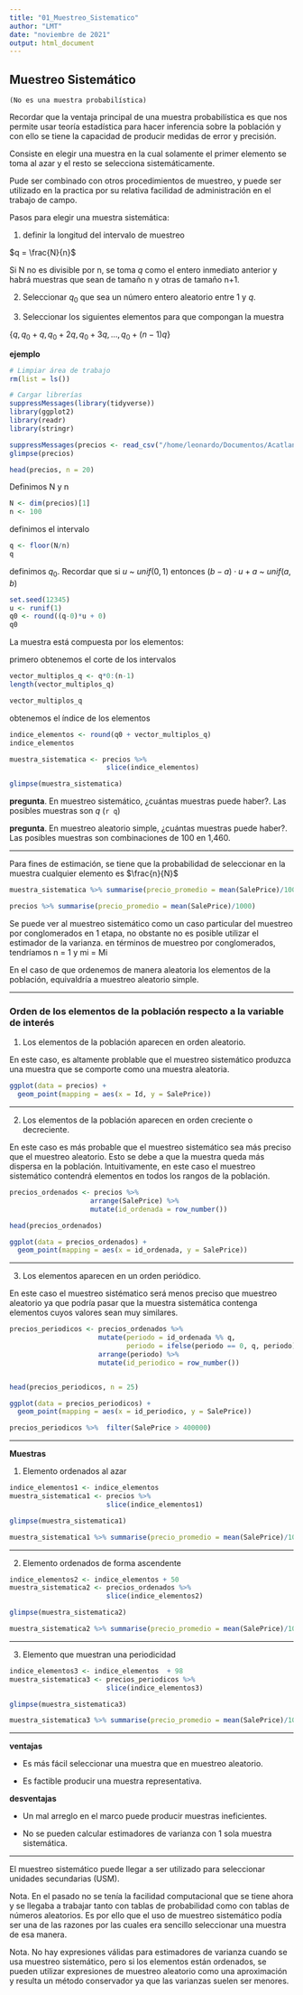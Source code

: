 ```yaml
---
title: "01_Muestreo_Sistematico"
author: "LMT"
date: "noviembre de 2021"
output: html_document
---
```



## Muestreo Sistemático

`(No es una muestra probabilística)`

Recordar que la ventaja principal de una muestra probabilística es  que nos permite usar teoría estadística para hacer inferencia sobre la población y con ello se tiene la capacidad de producir medidas de error y precisión.

Consiste en elegir una muestra en la cual solamente el primer elemento se toma al azar y el resto se selecciona sistemáticamente.


Pude ser combinado con otros procedimientos de muestreo, y puede ser utilizado en la practica por su relativa facilidad de administración en el trabajo de campo. 

Pasos para elegir una muestra sistemática:

1. definir la longitud del intervalo de muestreo

$q = \frac{N}{n}$

Si N no es divisible por n, se toma $q$ como el entero inmediato anterior y habrá muestras que sean de tamaño n y otras de tamaño n+1.

2. Seleccionar $q_0$ que sea un número entero aleatorio entre 1 y $q$.

3. Seleccionar los siguientes elementos para que compongan la muestra

$\{q, q_0 + q, q_0 + 2q, q_0 + 3q, \dots , q_0 + (n-1)q \}$


**ejemplo**

```r
# Limpiar área de trabajo
rm(list = ls())
```


```r
# Cargar librerías
suppressMessages(library(tidyverse))
library(ggplot2)
library(readr)
library(stringr)
```


```r
suppressMessages(precios <- read_csv("/home/leonardo/Documentos/Acatlan/datos/HousePrices/HousePrices.csv") %>% select(Id,SalePrice))
glimpse(precios)
```


```r
head(precios, n = 20)
```



Definimos N y n
```r
N <- dim(precios)[1]
n <- 100
```

definimos el intervalo
```r
q <- floor(N/n)
q
```


definimos $q_0$. Recordar que si $u$ ~ $unif(0,1)$ entonces $(b-a) \cdot u + a$ ~ $unif(a,b)$
```r
set.seed(12345)
u <- runif(1)
q0 <- round((q-0)*u + 0)
q0
```

La muestra está compuesta por los elementos:

primero obtenemos el corte de los intervalos
```r
vector_multiplos_q <- q*0:(n-1)
length(vector_multiplos_q)

vector_multiplos_q
```


obtenemos el índice de los elementos
```r
indice_elementos <- round(q0 + vector_multiplos_q)
indice_elementos
```


```r
muestra_sistematica <- precios %>% 
                        slice(indice_elementos)

glimpse(muestra_sistematica)
```


**pregunta**. En muestreo sistemático, ¿cuántas muestras puede haber?. Las posibles muestras son $q$ (`r q`)

**pregunta**. En muestreo aleatorio simple, ¿cuántas muestras puede haber?. Las posibles muestras son combinaciones de 100 en 1,460.



---

Para fines de estimación, se tiene que la probabilidad de seleccionar en la muestra cualquier elemento es $\frac{n}{N}$

```r
muestra_sistematica %>% summarise(precio_promedio = mean(SalePrice)/1000)
```

```r
precios %>% summarise(precio_promedio = mean(SalePrice)/1000)
```


Se puede ver al muestreo sistemático como un caso particular del muestreo por conglomerados en 1 etapa, no obstante no es posible utilizar el estimador de la varianza. en términos de muestreo por conglomerados, tendríamos n = 1 y mi = Mi

En el caso de que ordenemos de manera aleatoria los elementos de la población, equivaldría a muestreo aleatorio simple.

---

### Orden de los elementos de la población respecto a la variable de interés

1. Los elementos de la población aparecen en orden aleatorio.

En este caso, es altamente problable que el muestreo sistemático produzca una muestra que se comporte como una muestra aleatoria.


```r
ggplot(data = precios) + 
  geom_point(mapping = aes(x = Id, y = SalePrice))
```


---


2. Los elementos de la población aparecen en orden creciente o decreciente.

En este caso es más probable que el muestreo sistemático sea más preciso que el muestreo aleatorio. Esto se debe a que la muestra queda más dispersa en la población. Intuitivamente, en este caso el muestreo sistemático contendrá elementos en todos los rangos de la población. 


```r
precios_ordenados <- precios %>% 
                    arrange(SalePrice) %>% 
                    mutate(id_ordenada = row_number())

head(precios_ordenados)
```


```r
ggplot(data = precios_ordenados) + 
  geom_point(mapping = aes(x = id_ordenada, y = SalePrice))
```


---


3. Los elementos aparecen en un orden periódico.

En este caso el muestreo sistématico será menos preciso que muestreo aleatorio ya que podría pasar que la muestra sistemática contenga elementos cuyos valores sean muy similares.



```r
precios_periodicos <- precios_ordenados %>% 
                      mutate(periodo = id_ordenada %% q,
                             periodo = ifelse(periodo == 0, q, periodo)) %>% 
                      arrange(periodo) %>% 
                      mutate(id_periodico = row_number())


head(precios_periodicos, n = 25)
```


```r
ggplot(data = precios_periodicos) + 
  geom_point(mapping = aes(x = id_periodico, y = SalePrice))
```



```r
precios_periodicos %>%  filter(SalePrice > 400000)
```


---

**Muestras**

1. Elemento ordenados al azar
```r
indice_elementos1 <- indice_elementos 
muestra_sistematica1 <- precios %>% 
                        slice(indice_elementos1)

glimpse(muestra_sistematica1)
```

```r
muestra_sistematica1 %>% summarise(precio_promedio = mean(SalePrice)/1000)
```


---

2.  Elemento ordenados de forma ascendente
```r
indice_elementos2 <- indice_elementos + 50
muestra_sistematica2 <- precios_ordenados %>% 
                        slice(indice_elementos2)

glimpse(muestra_sistematica2)
```

```r
muestra_sistematica2 %>% summarise(precio_promedio = mean(SalePrice)/1000)
```


---

3.  Elemento que muestran una periodicidad
```r
indice_elementos3 <- indice_elementos  + 98
muestra_sistematica3 <- precios_periodicos %>% 
                        slice(indice_elementos3)

glimpse(muestra_sistematica3)
```

```r
muestra_sistematica3 %>% summarise(precio_promedio = mean(SalePrice)/1000)
```


---

**ventajas**

- Es más fácil seleccionar una muestra que en muestreo aleatorio.

- Es factible producir una muestra representativa. 


**desventajas**

- Un mal arreglo en el marco puede producir muestras ineficientes.

- No se pueden calcular estimadores de varianza con 1 sola muestra sistemática.


---

El muestreo sistemático puede llegar a ser utilizado para seleccionar unidades secundarias (USM).


Nota. En el pasado no se tenía la facilidad computacional que se tiene ahora y se llegaba a trabajar tanto con tablas de probabilidad como con tablas de números aleatorios. Es por ello que el uso de muestreo sistemático podía ser una de las razones por las cuales era sencillo seleccionar una muestra de esa manera.


Nota. No hay expresiones válidas para estimadores de varianza cuando se usa muestreo sistemático, pero si los elementos están ordenados, se pueden utilizar expresiones de muestreo aleatorio como una aproximación y resulta un método conservador ya que las varianzas suelen ser menores.



